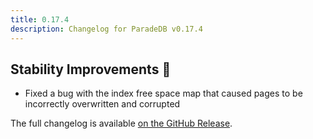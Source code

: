 ```yaml
---
title: 0.17.4
description: Changelog for ParadeDB v0.17.4
---
```


## Stability Improvements 💪

- Fixed a bug with the index free space map that caused pages to be incorrectly overwritten and corrupted

The full changelog is available [on the GitHub Release](https://github.com/paradedb/paradedb/releases/tag/v0.17.4).
